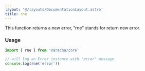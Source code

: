 ```yaml
---
layout: '@/layouts/DocumentationLayout.astro'
title: rne
---
```


This function returns a new error, "rne" stands for return new error.

### Usage

```ts
import { rne } from '@aracna/core'

// will log an Error instance with "error" message
console.log(rne('error'))
```
